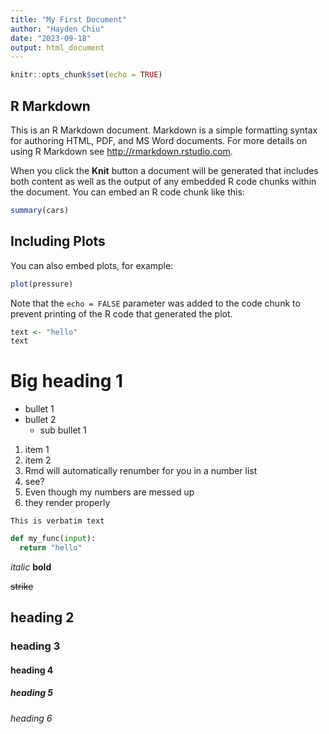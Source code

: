 ```yaml
---
title: "My First Document"
author: "Hayden Chiu"
date: "2023-09-18"
output: html_document
---
```


```r
knitr::opts_chunk$set(echo = TRUE)
```

## R Markdown

This is an R Markdown document. Markdown is a simple formatting syntax for authoring HTML, PDF, and MS Word documents. For more details on using R Markdown see <http://rmarkdown.rstudio.com>.

When you click the **Knit** button a document will be generated that includes both content as well as the output of any embedded R code chunks within the document. You can embed an R code chunk like this:

```r
summary(cars)
```

## Including Plots

You can also embed plots, for example:

```r
plot(pressure)
```

Note that the `echo = FALSE` parameter was added to the code chunk to prevent printing of the R code that generated the plot.

```r
text <- "hello"
text
```

# Big heading 1

- bullet 1
- bullet 2
  - sub bullet 1

1. item 1
2. item 2
2. Rmd will automatically renumber for you in a number list
2. see?
2. Even though my numbers are messed up
2. they render properly

```
This is verbatim text
```

```python
def my_func(input):
  return "hello"
```

*italic*
**bold**

~~strike~~

## heading 2
### heading 3
#### heading 4
##### heading 5
###### heading 6